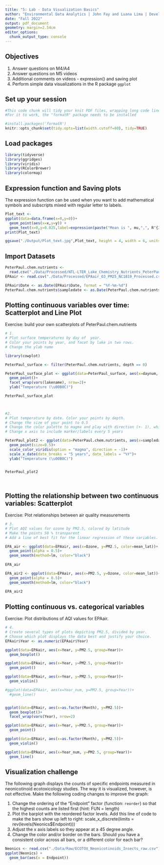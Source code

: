 ```yaml
---
title: "5: Lab - Data Visualization Basics"
author: "Environmental Data Analytics | John Fay and Luana Lima | Developed by Kateri Salk"
date: "Fall 2022"
output: pdf_document
geometry: margin=2.54cm
editor_options: 
  chunk_output_type: console
---
```


## Objectives
1. Answer questions on M4/A4
2. Answer questions on M5 videos
3. Additional comments on videos - expression() and saving plot
4. Perform simple data visualizations in the R package `ggplot`

## Set up your session

```r
#This code chunk will tidy your knit PDF files, wrapping long code lines
#For it to work, the "formatR" package needs to be installed

#install.packages('formatR')
knitr::opts_chunk$set(tidy.opts=list(width.cutoff=80), tidy=TRUE)
```

## Load packages

```r
library(tidyverse)
library(ggridges)
library(viridis)
library(RColorBrewer)
library(colormap)
```

## Expression function and Saving plots

The expression function can be used when you want to add mathematical symbols and subscripts mixed with regular letter to labels. 

```r

Plot_text <-
ggplot(data=data.frame(x=0,y=0))+
  geom_point(aes(x=x,y=y)) +
  geom_text(x=0,y=0.025,label=expression(paste("Mean is ", mu,",", R^{2},'=0.6')))
print(Plot_text)

ggsave("./Output/Plot_text.jpg",Plot_text, height = 4, width = 6, units = "in", dpi = 300)

```

## Import Datasets

```r

PeterPaul.chem.nutrients <- 
  read.csv("./Data/Processed/NTL-LTER_Lake_Chemistry_Nutrients_PeterPaul_Processed.csv", stringsAsFactors = TRUE)
EPAair <- read.csv("./Data/Processed/EPAair_O3_PM25_NC1819_Processed.csv", stringsAsFactors = TRUE)

EPAair$Date <- as.Date(EPAair$Date, format = "%Y-%m-%d")
PeterPaul.chem.nutrients$sampledate <- as.Date(PeterPaul.chem.nutrients$sampledate, format = "%Y-%m-%d")

```


## Plotting continuous variables over time: Scatterplot and Line Plot

Exercise: build your own scatterplots of PeterPaul.chem.nutrients

```r

# 1. 
# Plot surface temperatures by day of  year. 
# Color your points by year, and facet by lake in two rows.
# Change the ylab name

library(cowplot)

PeterPaul_surface <- filter(PeterPaul.chem.nutrients, depth == 0)

PeterPaul_surface_plot <- ggplot(data=PeterPaul_surface, aes(x=daynum, y=temperature_C, color=year4))+
  geom_point()+
  facet_wrap(vars(lakename), nrow=2)+
  ylab("Temperature (\u00B0C)")

PeterPaul_surface_plot
  


#2. 
# Plot temperature by date. Color your points by depth.
# Change the size of your point to 0.5
# Change the color palette to magma and play with direction (+- 1), which one makes more sense?
# Change x axis to include marker/labels every 5 years

PeterPaul_plot2 <- ggplot(data=PeterPaul.chem.nutrients, aes(x=sampledate, y=temperature_C, color=depth))+
  geom_point(size=0.5)+
  scale_color_viridis(option = "magma", direction = -1)+
  scale_x_date(date_breaks = "5 years", date_labels = "%Y")+
  ylab("Temperature (\u00B0C)")
    

PeterPaul_plot2




```
## Plotting the relationship between two continuous variables: Scatterplot

Exercise: Plot relationships between air quality measurements

```r

# 3. 
# Plot AQI values for ozone by PM2.5, colored by latitude 
# Make the points 50 % transparent
# Add a line of best fit for the linear regression of these variables.

EPA_air <- ggplot(data=EPAair, aes(x=Ozone, y=PM2.5, color=mean_lat))+
  geom_point(alpha = 0.5)+
  geom_smooth(method=lm, color="black")
  
EPA_air

EPA_air2 <- ggplot(data=EPAair, aes(x=PM2.5, y=Ozone, color=mean_lat))+
  geom_point(alpha = 0.5)+
  geom_smooth(method=lm, color="black")
  
EPA_air2


```

## Plotting continuous vs. categorical variables

Exercise: Plot distributions of AQI values for EPAair.

```r

# 4. 
# Create several types of plots depicting PM2.5, divided by year. 
# Choose which plot displays the data best and justify your choice. 
EPAair$Year <- as.numeric(EPAair$Year)

ggplot(data=EPAair, aes(x=Year, y=PM2.5, group=Year))+
  geom_boxplot()

ggplot(data=EPAair, aes(x=Year, y=PM2.5, group=Year))+
  geom_point()

ggplot(data=EPAair, aes(x=Year, y=PM2.5, group=Year))+
  geom_violin()

#ggplot(data=EPAair, aes(x=Year_num, y=PM2.5, group=Year))+
  #geom_line()


ggplot(data=EPAair, aes(x=as.factor(Month), y=PM2.5))+
  geom_boxplot()+
  facet_wrap(vars(Year), nrow=2)

ggplot(data=EPAair, aes(x=Year, y=PM2.5, group=Year))+
  geom_point()

ggplot(data=EPAair, aes(x=as.factor(Month), y=PM2.5))+
  geom_violin()

ggplot(data=EPAair, aes(x=Year_num, y=PM2.5, group=Year))+
  geom_line()


```


## Visualization challenge

The following graph displays the counts of specific endpoints measured in neonicotinoid ecotoxicology studies. The way it is visualized, however, is not effective. Make the following coding changes to improve the graph: 

1. Change the ordering of the "Endpoint" factor (function: `reorder`) so that the highest counts are listed first (hint: FUN = length)
2. Plot the barplot with the reordered factor levels. Add this line of code to make the bars show up left to right:   scale_x_discrete(limits = rev(levels(Neonics$Endpoint)))
3. Adjust the x axis labels so they appear at a 45 degree angle. 
4. Change the color and/or border on the bars. Should you have a consistent color across all bars, or a different color for each bar?
```r

Neonics <- read.csv("./Data/Raw/ECOTOX_Neonicotinoids_Insects_raw.csv")
ggplot(Neonics) +
  geom_bar(aes(x = Endpoint))



```
